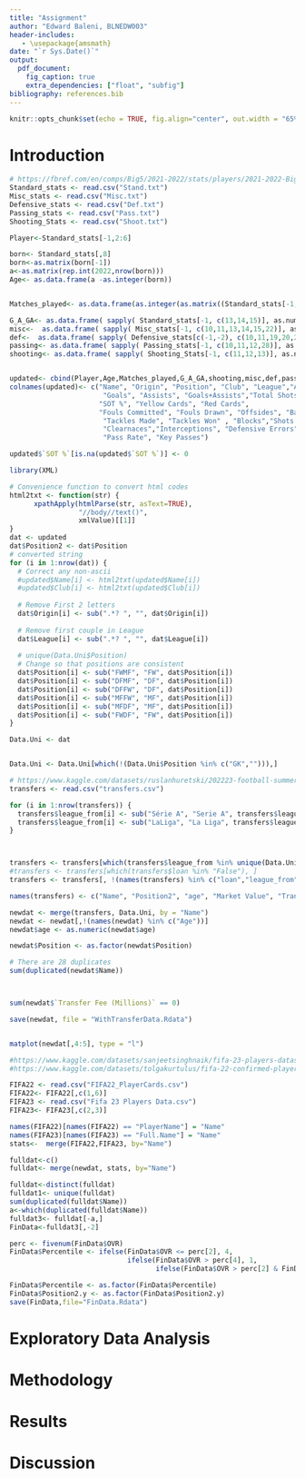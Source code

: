 ---
title: "Assignment"
author: "Edward Baleni, BLNEDW003"
header-includes:
   - \usepackage{amsmath}
date: "`r Sys.Date()`"
output: 
  pdf_document:
    fig_caption: true
    extra_dependencies: ["float", "subfig"]
bibliography: references.bib
---

```{r setup, include=FALSE}
knitr::opts_chunk$set(echo = TRUE, fig.align="center", out.width = "65%", fig.pos = "H")
```

# Introduction
```{r}
# https://fbref.com/en/comps/Big5/2021-2022/stats/players/2021-2022-Big-5-European-Leagues-Stats
Standard_stats <- read.csv("Stand.txt")
Misc_stats <- read.csv("Misc.txt")
Defensive_stats <- read.csv("Def.txt")
Passing_stats <- read.csv("Pass.txt")
Shooting_Stats <- read.csv("Shoot.txt")
```


```{r}
Player<-Standard_stats[-1,2:6]

born<- Standard_stats[,8]
born<-as.matrix(born[-1])
a<-as.matrix(rep.int(2022,nrow(born)))
Age<- as.data.frame(a -as.integer(born))


Matches_played<- as.data.frame(as.integer(as.matrix((Standard_stats[-1,9]))))

G_A_GA<- as.data.frame( sapply( Standard_stats[-1, c(13,14,15)], as.numeric) )
misc<-  as.data.frame( sapply( Misc_stats[-1, c(10,11,13,14,15,22)], as.numeric) )
def<-  as.data.frame( sapply( Defensive_stats[c(-1,-2), c(10,11,19,20,21,22,24,25)], as.numeric) )
passing<- as.data.frame( sapply( Passing_stats[-1, c(10,11,12,28)], as.numeric) )
shooting<- as.data.frame( sapply( Shooting_Stats[-1, c(11,12,13)], as.numeric) )


updated<- cbind(Player,Age,Matches_played,G_A_GA,shooting,misc,def,passing)
colnames(updated)<- c("Name", "Origin", "Position", "Club", "League","Age","Matches  Played",
                       "Goals", "Assists", "Goals+Assists","Total Shots", "Shots on Target",
                      "SOT %", "Yellow Cards", "Red Cards",
                      "Fouls Committed", "Fouls Drawn", "Offsides", "Ball Recovery", 
                       "Tackles Made", "Tackles Won" , "Blocks","Shots Blocked","Passes Blocked",
                       "Clearnaces","Interceptions", "Defensive Errors", "Passes Made", "Passes Attempted",
                       "Pass Rate", "Key Passes")

updated$`SOT %`[is.na(updated$`SOT %`)] <- 0
```

```{r Fix Names}
library(XML)

# Convenience function to convert html codes
html2txt <- function(str) {
      xpathApply(htmlParse(str, asText=TRUE),
                 "//body//text()", 
                 xmlValue)[[1]] 
}
dat <- updated
dat$Position2 <- dat$Position
# converted string
for (i in 1:nrow(dat)) {
  # Correct any non-ascii
  #updated$Name[i] <- html2txt(updated$Name[i])
  #updated$Club[i] <- html2txt(updated$Club[i])
  
  # Remove First 2 letters
  dat$Origin[i] <- sub(".*? ", "", dat$Origin[i])
  
  # Remove first couple in League
  dat$League[i] <- sub(".*? ", "", dat$League[i])
  
  # unique(Data.Uni$Position)
  # Change so that positions are consistent
  dat$Position[i] <- sub("FWMF", "FW", dat$Position[i])
  dat$Position[i] <- sub("DFMF", "DF", dat$Position[i])
  dat$Position[i] <- sub("DFFW", "DF", dat$Position[i])
  dat$Position[i] <- sub("MFFW", "MF", dat$Position[i])
  dat$Position[i] <- sub("MFDF", "MF", dat$Position[i])
  dat$Position[i] <- sub("FWDF", "FW", dat$Position[i])
}

Data.Uni <- dat


Data.Uni <- Data.Uni[which(!(Data.Uni$Position %in% c("GK",""))),]
```


```{r} 
# https://www.kaggle.com/datasets/ruslanhuretski/202223-football-summer-transfer-window?select=2022_2023_football_summer_transfers_v2.csv
transfers <- read.csv("transfers.csv")

for (i in 1:nrow(transfers)) {
  transfers$league_from[i] <- sub("Série A", "Serie A", transfers$league_from[i])
  transfers$league_from[i] <- sub("LaLiga", "La Liga", transfers$league_from[i])
}



transfers <- transfers[which(transfers$league_from %in% unique(Data.Uni$League)),]
#transfers <- transfers[which(transfers$loan %in% "False"), ]
transfers <- transfers[, !(names(transfers) %in% c("loan","league_from", "country_to", "league_to", "club_to", "club_from", "country_from"))]

names(transfers) <- c("Name", "Position2", "age", "Market Value", "Transfer Fee (Millions)")

newdat <- merge(transfers, Data.Uni, by = "Name")
newdat <- newdat[,!(names(newdat) %in% c("Age"))]
newdat$age <- as.numeric(newdat$age)

newdat$Position <- as.factor(newdat$Position)

# There are 28 duplicates
sum(duplicated(newdat$Name))



sum(newdat$`Transfer Fee (Millions)` == 0)

save(newdat, file = "WithTransferData.Rdata")


matplot(newdat[,4:5], type = "l")
```

```{r}
#https://www.kaggle.com/datasets/sanjeetsinghnaik/fifa-23-players-dataset
#https://www.kaggle.com/datasets/tolgakurtulus/fifa-22-confirmed-players-dataset?resource=download

FIFA22 <- read.csv("FIFA22_PlayerCards.csv")
FIFA22<- FIFA22[,c(1,6)]
FIFA23 <- read.csv("Fifa 23 Players Data.csv")
FIFA23<- FIFA23[,c(2,3)]

names(FIFA22)[names(FIFA22) == "PlayerName"] = "Name"
names(FIFA23)[names(FIFA23) == "Full.Name"] = "Name"
stats<-  merge(FIFA22,FIFA23, by="Name")

fulldat<-c()
fulldat<- merge(newdat, stats, by="Name")

fulldat<-distinct(fulldat)
fulldat1<- unique(fulldat)
sum(duplicated(fulldat$Name))
a<-which(duplicated(fulldat$Name))
fulldat3<- fulldat[-a,]
FinData<-fulldat3[,-2]

perc <- fivenum(FinData$OVR)
FinData$Percentile <- ifelse(FinData$OVR <= perc[2], 4, 
                             ifelse(FinData$OVR > perc[4], 1, 
                                    ifelse(FinData$OVR > perc[2] & FinData$OVR <= perc[3], 3, 2)))

FinData$Percentile <- as.factor(FinData$Percentile)
FinData$Position2.y <- as.factor(FinData$Position2.y)
save(FinData,file="FinData.Rdata")
```


# Exploratory Data Analysis

# Methodology

# Results

# Discussion